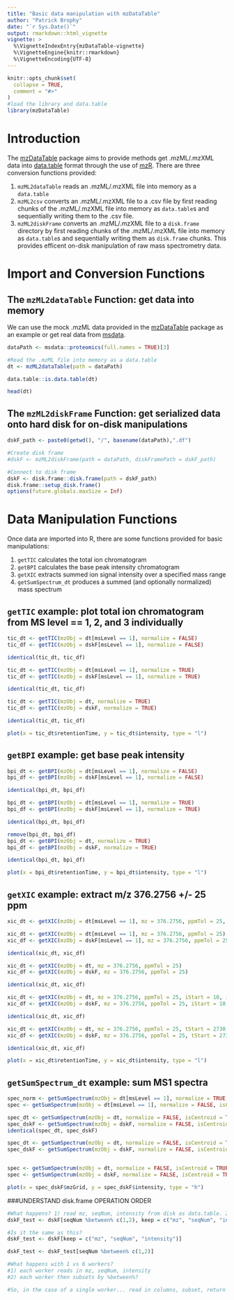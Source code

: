 ```yaml
---
title: "Basic data manipulation with mzDataTable"
author: "Patrick Brophy"
date: "`r Sys.Date()`"
output: rmarkdown::html_vignette
vignette: >
  %\VignetteIndexEntry{mzDataTable-vignette}
  %\VignetteEngine{knitr::rmarkdown}
  %\VignetteEncoding{UTF-8}
---
```


```r
knitr::opts_chunk$set(
  collapse = TRUE,
  comment = "#>"
)
#load the library and data.table
library(mzDataTable)
```

# Introduction

The [mzDataTable](https://github.com/pmbrophy/mzDataTable) package aims to provide methods get .mzML/.mzXML data into [data.table](https://cran.r-project.org/web/packages/data.table/) format through the use of [mzR](https://www.bioconductor.org/packages/release/bioc/html/mzR.html). There are three conversion functions provided:

1. `mzML2dataTable` reads an .mzML/.mzXML file into memory as a `data.table`
2. `mzML2csv` converts an .mzML/.mzXML file to a .csv file by first reading chunks of the .mzML/.mzXML file into memory as `data.table`s and sequentially writing them to the .csv file.
3. `mzML2diskFrame` converts an .mzML/.mzXML file to a `disk.frame` directory by first reading chunks of the .mzML/.mzXML file into memory as `data.table`s and sequentially writing them as `disk.frame` chunks. This provides efficent on-disk manipulation of raw mass spectrometry data.

# Import and Conversion Functions
## The `mzML2dataTable` Function: get data into memory

We can use the mock .mzML data provided in the [mzDataTable](https://github.com/pmbrophy/mzDataTable) package as an example or get real data from [msdata](https://bioconductor.org/packages/msdata/). 
```r
dataPath <- msdata::proteomics(full.names = TRUE)[3]

#Read the .mzML file into memory as a data.table
dt <- mzML2dataTable(path = dataPath)

data.table::is.data.table(dt)

head(dt)
```

## The `mzML2diskFrame` Function: get serialized data onto hard disk for on-disk manipulations
```r
dskF_path <- paste0(getwd(), "/", basename(dataPath),".df")

#Create disk frame
#dskF <- mzML2diskFrame(path = dataPath, diskFramePath = dskF_path)

#Connect to disk frame
dskF <- disk.frame::disk.frame(path = dskF_path)
disk.frame::setup_disk.frame()
options(future.globals.maxSize = Inf)
```

# Data Manipulation Functions

Once data are imported into R, there are some functions provided for basic manipulations:

1. `getTIC` calculates the total ion chromatogram
2. `getBPI` calculates the base peak intensity chromatogram
3. `getXIC` extracts summed ion signal intensity over a specified mass range 
4. `getSumSpectrum_dt` produces a summed (and optionally normalized) mass spectrum

## `getTIC` example: plot total ion chromatogram from MS level == 1, 2, and 3 individually
```r
tic_dt <- getTIC(mzObj = dt[msLevel == 1], normalize = FALSE)
tic_df <- getTIC(mzObj = dskF[msLevel == 1], normalize = FALSE)

identical(tic_dt, tic_df)

tic_dt <- getTIC(mzObj = dt[msLevel == 1], normalize = TRUE)
tic_df <- getTIC(mzObj = dskF[msLevel == 1], normalize = TRUE)

identical(tic_dt, tic_df)

tic_dt <- getTIC(mzObj = dt, normalize = TRUE)
tic_df <- getTIC(mzObj = dskF, normalize = TRUE)

identical(tic_dt, tic_df)

plot(x = tic_dt$retentionTime, y = tic_dt$intensity, type = "l")
```

## `getBPI` example: get base peak intensity
```r
bpi_dt <- getBPI(mzObj = dt[msLevel == 1], normalize = FALSE)
bpi_df <- getBPI(mzObj = dskF[msLevel == 1], normalize = FALSE)

identical(bpi_dt, bpi_df)

bpi_dt <- getBPI(mzObj = dt[msLevel == 1], normalize = TRUE)
bpi_df <- getBPI(mzObj = dskF[msLevel == 1], normalize = TRUE)

identical(bpi_dt, bpi_df)

remove(bpi_dt, bpi_df)
bpi_dt <- getBPI(mzObj = dt, normalize = TRUE)
bpi_df <- getBPI(mzObj = dskF, normalize = TRUE)

identical(bpi_dt, bpi_df)

plot(x = bpi_dt$retentionTime, y = bpi_dt$intensity, type = "l")
```

## `getXIC` example: extract m/z 376.2756 +/- 25 ppm
```r

xic_dt <- getXIC(mzObj = dt[msLevel == 1], mz = 376.2756, ppmTol = 25, iStart = 1)

xic_dt <- getXIC(mzObj = dt[msLevel == 1], mz = 376.2756, ppmTol = 25)
xic_df <- getXIC(mzObj = dskF[msLevel == 1], mz = 376.2756, ppmTol = 25)

identical(xic_dt, xic_df)

xic_dt <- getXIC(mzObj = dt, mz = 376.2756, ppmTol = 25)
xic_df <- getXIC(mzObj = dskF, mz = 376.2756, ppmTol = 25)

identical(xic_dt, xic_df)

xic_dt <- getXIC(mzObj = dt, mz = 376.2756, ppmTol = 25, iStart = 10, iStop = 12)
xic_df <- getXIC(mzObj = dskF, mz = 376.2756, ppmTol = 25, iStart = 10, iStop = 12)

identical(xic_dt, xic_df)

xic_dt <- getXIC(mzObj = dt, mz = 376.2756, ppmTol = 25, tStart = 2730, tStop = 2750)
xic_df <- getXIC(mzObj = dskF, mz = 376.2756, ppmTol = 25, tStart = 2730, tStop = 2750)

identical(xic_dt, xic_df)

plot(x = xic_dt$retentionTime, y = xic_dt$intensity, type = "l")
```

## `getSumSpectrum_dt` example: sum MS1 spectra
```r
spec_norm <- getSumSpectrum(mzObj = dt[msLevel == 1], normalize = TRUE, isCentroid = FALSE)
spec <- getSumSpectrum(mzObj = dt[msLevel == 1], normalize = FALSE, isCentroid = FALSE)

spec_dt <- getSumSpectrum(mzObj = dt, normalize = FALSE, isCentroid = TRUE, ppmTol = 100)
spec_dskF <- getSumSpectrum(mzObj = dskF, normalize = FALSE, isCentroid = TRUE, ppmTol = 100)
identical(spec_dt, spec_dskF)

spec_dt <- getSumSpectrum(mzObj = dt, normalize = FALSE, isCentroid = TRUE, ppmTol = 100, iStart = 10, iStop = 20)
spec_dskF <- getSumSpectrum(mzObj = dskF, normalize = FALSE, isCentroid = TRUE, ppmTol = 100,  iStart = 10, iStop = 20)


spec <- getSumSpectrum(mzObj = dt, normalize = FALSE, isCentroid = TRUE, ppmTol = 100, tStart = 10, tStop = 20)
spec <- getSumSpectrum(mzObj = dskF, normalize = FALSE, isCentroid = TRUE, ppmTol = 100,  tStart = 10, tStop = 20)

plot(x = spec_dskF$mzGrid, y = spec_dskF$intensity, type = "h")
```

###UNDERSTAND disk.frame OPERATION ORDER
```r
#What happens? 1) read mz, seqNum, intensity from disk as data.table. 2) apply %between%
dskF_test <- dskF[seqNum %between% c(1,2), keep = c("mz", "seqNum", "intensity")]

#Is it the same as this?
dskF_test <- dskF[keep = c("mz", "seqNum", "intensity")]

dskF_test <- dskF_test[seqNum %between% c(1,2)]

#What happens with 1 vs 6 workers? 
#1) each worker reads in mz, seqNum, intensity
#2) each worker then subsets by %between%?

#So, in the case of a single worker... read in columns, subset, return subset to Global Env, and repeat?
```
